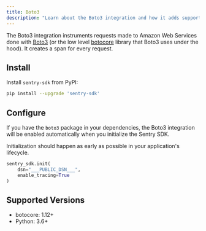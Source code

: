 ```yaml
---
title: Boto3
description: "Learn about the Boto3 integration and how it adds support for the Boto3 and botocore libraries."
---
```


The Boto3 integration instruments requests made to Amazon Web Services done with [Boto3](https://boto3.amazonaws.com/v1/documentation/api/latest/index.html) (or the low level [botocore](https://github.com/boto/botocore) library that Boto3 uses under the hood). It creates a span for every request.

## Install

Install `sentry-sdk` from PyPI:

```bash
pip install --upgrade 'sentry-sdk'
```

## Configure

If you have the `boto3` package in your dependencies, the Boto3 integration will be enabled automatically when you initialize the Sentry SDK.

Initialization should happen as early as possible in your application's lifecycle.

<SignInNote />

```python
sentry_sdk.init(
    dsn="___PUBLIC_DSN___",
    enable_tracing=True
)
```

## Supported Versions

- botocore: 1.12+
- Python: 3.6+
